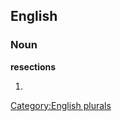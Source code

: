 ==English==

===Noun===
'''resections'''

# {{plural of|[[resection]]}}

[[Category:English plurals]]